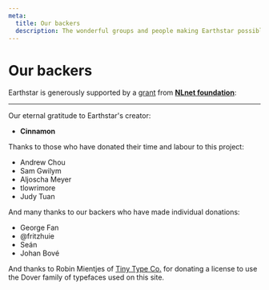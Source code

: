 ```yaml
---
meta:
  title: Our backers
  description: The wonderful groups and people making Earthstar possible.
---
```



# Our backers

Earthstar is generously supported by a [grant](https://nlnet.nl/project/Earthstar/) from **[NLnet foundation](https://nlnet.nl)**:

> <Incantation/>

---

Our eternal gratitude to Earthstar's creator: 
  - **Cinnamon**

Thanks to those who have donated their time and labour to this project:

- Andrew Chou
- Sam Gwilym
- Aljoscha Meyer
- tlowrimore
- Judy Tuan

And many thanks to our backers who have made individual donations:

- George Fan
- @fritzhuie
- Seán
- Johan Bové

And thanks to Robin Mientjes of [Tiny Type Co.](https://tinytype.co) for donating a license to use the Dover family of typefaces used on this site.
